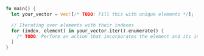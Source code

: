 ```rust
fn main() {
  let your_vector = vec![/* TODO: Fill this with unique elements */];

  // Iterating over elements with their indexes
  for (index, element) in your_vector.iter().enumerate() {
    /* TODO: Perform an action that incorporates the element and its index */
  }
}

```